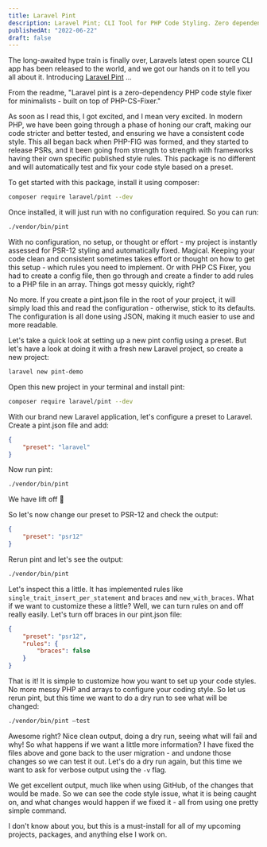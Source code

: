 ```yaml
---
title: Laravel Pint
description: Laravel Pint; CLI Tool for PHP Code Styling. Zero dependencies, PSR-12 compliance, effortless operation.
publishedAt: "2022-06-22"
draft: false
---
```


The long-awaited hype train is finally over, Laravels latest open source CLI app has been released to the world, and we got our hands on it to tell you all about it. Introducing [Laravel Pint](https://github.com/laravel/pint) ...

From the readme, "Laravel pint is a zero-dependency PHP code style fixer for minimalists - built on top of PHP-CS-Fixer."

As soon as I read this, I got excited, and I mean very excited. In modern PHP, we have been going through a phase of honing our craft, making our code stricter and better tested, and ensuring we have a consistent code style. This all began back when PHP-FIG was formed, and they started to release PSRs, and it been going from strength to strength with frameworks having their own specific published style rules. This package is no different and will automatically test and fix your code style based on a preset.

To get started with this package, install it using composer:

```bash
composer require laravel/pint --dev
```

Once installed, it will just run with no configuration required. So you can run:

```bash
./vendor/bin/pint
```

With no configuration, no setup, or thought or effort - my project is instantly assessed for PSR-12 styling and automatically fixed. Magical. Keeping your code clean and consistent sometimes takes effort or thought on how to get this setup - which rules you need to implement. Or with PHP CS Fixer, you had to create a config file, then go through and create a finder to add rules to a PHP file in an array. Things got messy quickly, right?

No more. If you create a pint.json file in the root of your project, it will simply load this and read the configuration - otherwise, stick to its defaults. The configuration is all done using JSON, making it much easier to use and more readable.

Let's take a quick look at setting up a new pint config using a preset. But let's have a look at doing it with a fresh new Laravel project, so create a new project:

```bash
laravel new pint-demo
```

Open this new project in your terminal and install pint:

```bash
composer require laravel/pint --dev
```

With our brand new Laravel application, let's configure a preset to Laravel. Create a pint.json file and add:

```json
{
	"preset": "laravel"
}
```

Now run pint:

```bash
./vendor/bin/pint
```

We have lift off 🚀

So let's now change our preset to PSR-12 and check the output:

```json
{
	"preset": "psr12"
}
```

Rerun pint and let's see the output:

```bash
./vendor/bin/pint
```

Let's inspect this a little. It has implemented rules like `single_trait_insert_per_statement` and `braces` and `new_with_braces`. What if we want to customize these a little? Well, we can turn rules on and off really easily. Let's turn off braces in our pint.json file:

```json
{
	"preset": "psr12",
  	"rules": {
    	"braces": false
    }
}
```

That is it! It is simple to customize how you want to set up your code styles. No more messy PHP and arrays to configure your coding style. So let us rerun pint, but this time we want to do a dry run to see what will be changed:

```bash
./vendor/bin/pint —test
```

Awesome right? Nice clean output, doing a dry run, seeing what will fail and why! So what happens if we want a little more information? I have fixed the files above and gone back to the user migration - and undone those changes so we can test it out. Let's do a dry run again, but this time we want to ask for verbose output using the `-v` flag.

We get excellent output, much like when using GitHub, of the changes that would be made. So we can see the code style issue, what it is being caught on, and what changes would happen if we fixed it - all from using one pretty simple command.

I don't know about you, but this is a must-install for all of my upcoming projects, packages, and anything else I work on.
